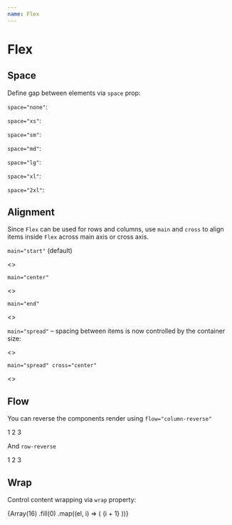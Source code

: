 ```yaml
---
name: Flex
---
```




# Flex

## Space

Define gap between elements via `space` prop:

`space="none"`:

<Playground>
  <Flex space="none">
    <ExampleBox />
    <ExampleBox />
    <ExampleBox />
  </Flex>
</Playground>

`space="xs"`:

<Playground>
  <Flex space="xs">
    <ExampleBox />
    <ExampleBox />
    <ExampleBox />
  </Flex>
</Playground>

`space="sm"`:

<Playground>
  <Flex space="sm">
    <ExampleBox />
    <ExampleBox />
    <ExampleBox />
  </Flex>
</Playground>

`space="md"`:

<Playground>
  <Flex space="md">
    <ExampleBox />
    <ExampleBox />
    <ExampleBox />
  </Flex>
</Playground>

`space="lg"`:

<Playground>
  <Flex space="lg">
    <ExampleBox />
    <ExampleBox />
    <ExampleBox />
  </Flex>
</Playground>

`space="xl"`:

<Playground>
  <Flex space="xl">
    <ExampleBox />
    <ExampleBox />
    <ExampleBox />
  </Flex>
</Playground>

`space="2xl"`:

<Playground>
  <Flex space="2xl">
    <ExampleBox />
    <ExampleBox />
    <ExampleBox />
  </Flex>
</Playground>

## Alignment

Since `Flex` can be used for rows and columns, use `main` and `cross` to align items inside `Flex`
across main axis or cross axis.

`main="start"` (default)

<Playground>
  <>
    <Flex css={{ width: '400px', bc: '$lightBlue050' }} space="md" main="start">
      <ExampleBox css={{ width: '$16' }} />
      <ExampleBox css={{ width: '$12' }} />
      <ExampleBox css={{ width: '$20' }} />
    </Flex>
    <Flex css={{ width: '400px', bc: '$lightBlue050', mt: '$8' }} space="md" flow="row" main="start">
      <ExampleBox css={{ width: '$16' }} />
      <ExampleBox css={{ width: '$12' }} />
      <ExampleBox css={{ width: '$20' }} />
    </Flex>
  </>
</Playground>

`main="center"`

<Playground>
  <>
    <Flex css={{ width: '400px', bc: '$lightBlue050' }} space="md" main="start">
      <ExampleBox css={{ width: '$16' }} />
      <ExampleBox css={{ width: '$12' }} />
      <ExampleBox css={{ width: '$20' }} />
    </Flex>
    <Flex css={{ width: '400px', bc: '$lightBlue050', mt: '$8' }} space="md" flow="row" main="start">
      <ExampleBox css={{ width: '$16' }} />
      <ExampleBox css={{ width: '$12' }} />
      <ExampleBox css={{ width: '$20' }} />
    </Flex>
  </>
</Playground>

`main="end"`

<Playground>
  <>
    <Flex css={{ width: '400px', height: '240px', bc: '$lightBlue050' }} space="md" main="end">
      <ExampleBox css={{ width: '$16' }} />
      <ExampleBox css={{ width: '$12' }} />
      <ExampleBox css={{ width: '$20' }} />
    </Flex>
    <Flex css={{ width: '400px', bc: '$lightBlue050', mt: '$8' }} space="md" flow="row" main="end">
      <ExampleBox css={{ width: '$16' }} />
      <ExampleBox css={{ width: '$12' }} />
      <ExampleBox css={{ width: '$20' }} />
    </Flex>
  </>
</Playground>

`main="spread"` – spacing between items is now controlled by the container size:

<Playground>
  <>
    <Flex css={{ width: '400px', height: '240px', bc: '$lightBlue050' }} main="spread">
      <ExampleBox css={{ width: '$16' }} />
      <ExampleBox css={{ width: '$12' }} />
      <ExampleBox css={{ width: '$20' }} />
    </Flex>
    <Flex css={{ width: '400px', bc: '$lightBlue050', mt: '$8' }} flow="row" main="spread">
      <ExampleBox css={{ width: '$16' }} />
      <ExampleBox css={{ width: '$12' }} />
      <ExampleBox css={{ width: '$20' }} />
    </Flex>
  </>
</Playground>

`main="spread" cross="center"`

<Playground>
  <>
    <Flex css={{ width: '400px', height: '240px', bc: '$lightBlue050' }} cross="center" main="spread">
      <ExampleBox css={{ width: '$16' }} />
      <ExampleBox css={{ width: '$12' }} />
      <ExampleBox css={{ width: '$20' }} />
    </Flex>
    <Flex
      css={{ width: '400px', bc: '$lightBlue050', height: '100px', mt: '$8' }}
      flow="row"
      cross="center"
      main="spread"
    >
      <ExampleBox css={{ width: '$16' }} />
      <ExampleBox css={{ width: '$12' }} />
      <ExampleBox css={{ width: '$20' }} />
    </Flex>
  </>
</Playground>

## Flow

You can reverse the components render using `flow="column-reverse"`

<Playground>
  <Flex flow="column-reverse" space="md">
    <ExampleBox>1</ExampleBox>
    <ExampleBox>2</ExampleBox>
    <ExampleBox>3</ExampleBox>
  </Flex>
</Playground>

And `row-reverse`

<Playground>
  <Flex flow="row" main="center" cross="end" flow="row-reverse" space="md">
    <ExampleBox css={{ height: '24px' }}>1</ExampleBox>
    <ExampleBox css={{ height: '44px' }}>2</ExampleBox>
    <ExampleBox css={{ height: '64px' }}>3</ExampleBox>
  </Flex>
</Playground>

## Wrap

Control content wrapping via `wrap` property:

<Playground>
  <Box css={{ width: 50 * 4 + (4 - 1) * 8 }}>
    <Flex flow="row-reverse" wrap="wrap-reverse" space="sm">
      {Array(16)
        .fill(0)
        .map((el, i) => (
          <ExampleBox key={i}>{i + 1}</ExampleBox>
        ))}
    </Flex>
  </Box>
</Playground>
